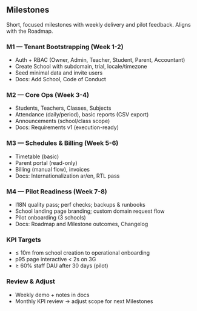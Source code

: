 ## Milestones

Short, focused milestones with weekly delivery and pilot feedback. Aligns with the Roadmap.

### M1 — Tenant Bootstrapping (Week 1-2)

- Auth + RBAC (Owner, Admin, Teacher, Student, Parent, Accountant)
- Create School with subdomain, trial, locale/timezone
- Seed minimal data and invite users
- Docs: Add School, Code of Conduct

### M2 — Core Ops (Week 3-4)

- Students, Teachers, Classes, Subjects
- Attendance (daily/period), basic reports (CSV export)
- Announcements (school/class scope)
- Docs: Requirements v1 (execution-ready)

### M3 — Schedules & Billing (Week 5-6)

- Timetable (basic)
- Parent portal (read-only)
- Billing (manual flow), invoices
- Docs: Internationalization ar/en, RTL pass

### M4 — Pilot Readiness (Week 7-8)

- I18N quality pass; perf checks; backups & runbooks
- School landing page branding; custom domain request flow
- Pilot onboarding (3 schools)
- Docs: Roadmap and Milestone outcomes, Changelog

### KPI Targets

- ≤ 10m from school creation to operational onboarding
- p95 page interactive < 2s on 3G
- ≥ 60% staff DAU after 30 days (pilot)

### Review & Adjust

- Weekly demo + notes in docs
- Monthly KPI review → adjust scope for next Milestones


